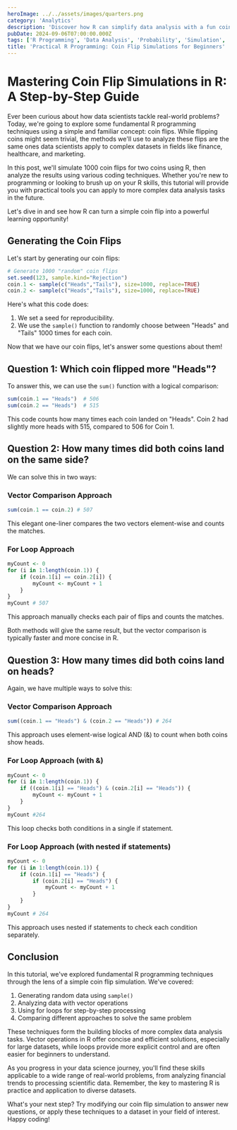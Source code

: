 ```yaml
---
heroImage: ../../assets/images/quarters.png
category: 'Analytics'
description: 'Discover how R can simplify data analysis with a fun coin flip simulation. Learn essential R operations applicable to real-world data challenges.'
pubDate: 2024-09-06T07:00:00.000Z
tags: ['R Programming', 'Data Analysis', 'Probability', 'Simulation', 'Coding Techniques']
title: 'Practical R Programming: Coin Flip Simulations for Beginners'
---
```



# Mastering Coin Flip Simulations in R: A Step-by-Step Guide

Ever been curious about how data scientists tackle real-world problems? Today, we're going to explore some fundamental R programming techniques using a simple and familiar concept: coin flips. While flipping coins might seem trivial, the methods we'll use to analyze these flips are the same ones data scientists apply to complex datasets in fields like finance, healthcare, and marketing.

In this post, we'll simulate 1000 coin flips for two coins using R, then analyze the results using various coding techniques. Whether you're new to programming or looking to brush up on your R skills, this tutorial will provide you with practical tools you can apply to more complex data analysis tasks in the future.

Let's dive in and see how R can turn a simple coin flip into a powerful learning opportunity!

## Generating the Coin Flips

Let's start by generating our coin flips:

```r
# Generate 1000 "random" coin flips
set.seed(123, sample.kind="Rejection")
coin.1 <- sample(c("Heads","Tails"), size=1000, replace=TRUE)
coin.2 <- sample(c("Heads","Tails"), size=1000, replace=TRUE)
```

Here's what this code does:

1. We set a seed for reproducibility.
2. We use the `sample()` function to randomly choose between "Heads" and "Tails" 1000 times for each coin.

Now that we have our coin flips, let's answer some questions about them!

## Question 1: Which coin flipped more "Heads"?

To answer this, we can use the `sum()` function with a logical comparison:

```r
sum(coin.1 == "Heads")  # 506
sum(coin.2 == "Heads")  # 515
```

This code counts how many times each coin landed on "Heads". Coin 2 had slightly more heads with 515, compared to 506 for Coin 1.

## Question 2: How many times did both coins land on the same side?

We can solve this in two ways:

### Vector Comparison Approach

```r
sum(coin.1 == coin.2) # 507
```

This elegant one-liner compares the two vectors element-wise and counts the matches.

### For Loop Approach

```r
myCount <- 0
for (i in 1:length(coin.1)) {
    if (coin.1[i] == coin.2[i]) {
        myCount <- myCount + 1
    }
}
myCount # 507
```

This approach manually checks each pair of flips and counts the matches.

Both methods will give the same result, but the vector comparison is typically faster and more concise in R.

## Question 3: How many times did both coins land on heads?

Again, we have multiple ways to solve this:

### Vector Comparison Approach

```r
sum((coin.1 == "Heads") & (coin.2 == "Heads")) # 264
```

This approach uses element-wise logical AND (&) to count when both coins show heads.

### For Loop Approach (with &)

```r
myCount <- 0
for (i in 1:length(coin.1)) {
    if ((coin.1[i] == "Heads") & (coin.2[i] == "Heads")) {
        myCount <- myCount + 1
    }
}
myCount #264
```

This loop checks both conditions in a single if statement.

### For Loop Approach (with nested if statements)

```r
myCount <- 0
for (i in 1:length(coin.1)) {
    if (coin.1[i] == "Heads") {
        if (coin.2[i] == "Heads") {
            myCount <- myCount + 1
        }
    }
}
myCount # 264
```

This approach uses nested if statements to check each condition separately.

## Conclusion

In this tutorial, we've explored fundamental R programming techniques through the lens of a simple coin flip simulation. We've covered:

1. Generating random data using `sample()`
2. Analyzing data with vector operations
3. Using for loops for step-by-step processing
4. Comparing different approaches to solve the same problem

These techniques form the building blocks of more complex data analysis tasks. Vector operations in R offer concise and efficient solutions, especially for large datasets, while loops provide more explicit control and are often easier for beginners to understand.

As you progress in your data science journey, you'll find these skills applicable to a wide range of real-world problems, from analyzing financial trends to processing scientific data. Remember, the key to mastering R is practice and application to diverse datasets.

What's your next step? Try modifying our coin flip simulation to answer new questions, or apply these techniques to a dataset in your field of interest. Happy coding!

